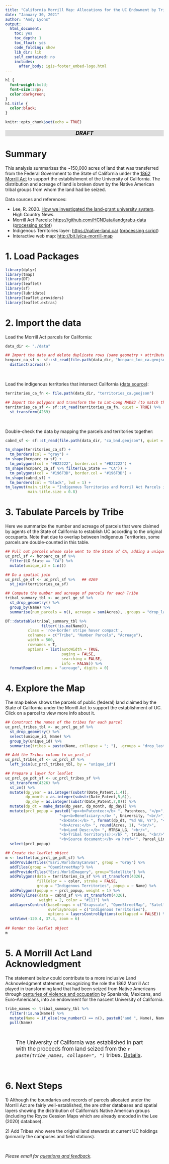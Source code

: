 ```yaml
---
title: "California Morrill Map: Allocations for the UC Endowment by Tribal Group"
date: "January 30, 2021"
author: "Andy Lyons"
output: 
  html_document:
    toc: yes
    toc_depth: 1
    toc_float: yes
    code_folding: show
    lib_dir: lib
    self_contained: no
    includes:
      after_body: igis-footer_embed-logo.html
---
```


```css
h1 {
  font-weight:bold;
  font-size:28px;
  color:darkgreen;
}
h1.title {
  color:black;
}
```

```r
knitr::opts_chunk$set(echo = TRUE)
```

<p style="text-align:center; font-weight:bold; font-style:italic; color:black; font-size:120%; background-color:#DDD;">DRAFT</p>

# Summary

This analysis summarizes the ~150,000 acres of land that was transferred from the Federal Government to the State of California under the [1862 Morrill Act](https://en.wikipedia.org/wiki/Morrill_Land-Grant_Acts){target="_blank" rel="noopener"} to support the establishment of the University of California. The distribution and acreage of land is broken down by the Native American tribal groups from whom the land had be seized. 

Data sources and references:

* Lee, R. 2020. [How we investigated the land-grant university system](https://www.hcn.org/articles/indigenous-affairs-education-how-we-investigated-the-land-grant-university-system){target="_blank" rel="noopener"}. High Country News.  
* Morrill Act Parcels: [https://github.com/HCNData/landgrabu-data](https://github.com/HCNData/landgrabu-data){target="_blank" rel="noopener"} ([processing script](https://github.com/ucanr-igis/morrill-map/blob/master/hcn-parcels-prep.R){target="_blank" rel="noopener"})  
* Indigenous Territories layer: [https://native-land.ca/](https://native-land.ca/){target="_blank" rel="noopener"} ([processing script](native-land-prep.R){target="_blank" rel="noopener"})
* Interactive web map: [http://bit.ly/ca-morrill-map](http://bit.ly/ca-morrill-map){target="_blank" rel="noopener"}  

# 1. Load Packages

```r
library(dplyr)
library(tmap)
library(DT)
library(leaflet)
library(sf)
library(lubridate)
library(leaflet.providers)
library(leaflet.extras)
```

# 2. Import the data

Load the Morrill Act parcels for California:

```r
data_dir <- "./data"

## Import the data and delete duplicate rows (same geometry + attributes)
hcnparc_ca_sf <- sf::st_read(file.path(data_dir, "hcnparc_loc_ca.geojson"), quiet = TRUE) %>% 
  distinct(across())
```

\

Load the indigenous territories that intersect California ([data source](https://native-land.ca/){target="_blank" rel="noopener"}):

```r
territories_ca_fn <- file.path(data_dir, "territories_ca.geojson")

## Import the polygons and transform the to Lat-Long NAD83 (to match the parcels)
territories_ca_sf <- sf::st_read(territories_ca_fn, quiet = TRUE) %>% 
  st_transform(4269)
```

\

Double-check the data by mapping the parcels and territories together:

```r
cabnd_sf <- sf::st_read(file.path(data_dir, "ca_bnd.geojson"), quiet = TRUE)

tm_shape(territories_ca_sf) +
  tm_borders(col = "gray") +
tm_shape(hcnparc_ca_sf) +
  tm_polygons(col = "#B22222", border.col = "#B22222") +
tm_shape(hcnparc_ca_sf %>% filter(LG_State == "CA")) +
  tm_polygons(col = "#196F3D", border.col = "#196F3D") +
tm_shape(cabnd_sf) +
  tm_borders(col = "black", lwd = 1) +
tm_layout(main.title = "Indigenous Territories and Morril Act Parcels in CA",
          main.title.size = 0.8)
```

# 3. Tabulate Parcels by Tribe

Here we summarize the number and acreage of parcels that were claimed by agents of the State of California to establish UC according to the original occupants. Note that due to overlap between Indigenous Territories, some parcels are double-counted in this table.

```r
## Pull out parcels whose sale went to the State of CA, adding a unique id for the join
uc_prcl_sf <- hcnparc_ca_sf %>% 
  filter(LG_State == "CA") %>% 
  mutate(unique_id = 1:n())

## Do a spatial join
uc_prcl_ge_sf <- uc_prcl_sf %>%   ## 4269
  st_join(territories_ca_sf)

## Compute the number and acreage of parcels for each Tribe
tribal_summary_tbl <- uc_prcl_ge_sf %>% 
  st_drop_geometry() %>% 
  group_by(Name) %>% 
  summarise(num_parcels = n(), acreage = sum(Acres), .groups = "drop_last")

DT::datatable(tribal_summary_tbl %>% 
                filter(!is.na(Name)), 
          class = 'row-border stripe hover compact', 
          colnames = c("Tribe", "Number Parcels", "Acreage"),
          width = 500,
          rownames = T, 
          options = list(autoWidth = TRUE,
                         paging = FALSE,
                         searching = FALSE,
                         info = FALSE)) %>% 
  formatRound(columns = "acreage", digits = 0) 
```

# 4. Explore the Map

The map below shows the parcels of public (federal) land claimed by the State of California under the Morrill Act to support the establishment of UC. Click on a parcel to view more info about it. 

```r
## Construct the names of the tribes for each parcel
uc_prcl_tribes_tbl <- uc_prcl_ge_sf %>% 
  st_drop_geometry() %>% 
  select(unique_id, Name) %>% 
  group_by(unique_id) %>% 
  summarise(tribes = paste(Name, collapse = "; "), .groups = "drop_last")

## Add the Tribes column to uc_prcl_sf
uc_prcl_tribes_sf <- uc_prcl_sf %>% 
  left_join(uc_prcl_tribes_tbl, by = "unique_id")

## Prepare a layer for leaflet
uc_prcl_ge_pdt_sf <- uc_prcl_tribes_sf %>% 
  st_transform(4326) %>% 
  st_zm() %>% 
  mutate(dp_year = as.integer(substr(Date_Patent,1,4)),
         dp_month = as.integer(substr(Date_Patent,5,6)),
         dp_day = as.integer(substr(Date_Patent,7,8))) %>% 
  mutate(dp_dt = make_date(dp_year, dp_month, dp_day)) %>% 
  mutate(prcl_popup = paste0("<p><b>Patentee:</b> ", Patentees, "</p>",
                        "<p><b>Beneficiary:</b> ", University, "<br/>",
                        "<b>Date:</b> ", format(dp_dt, "%d %B, %Y"), "<br/>",
                        "<b>Acres:</b> ", round(Acres, 1), "<br/>",
                        "<b>Land Desc:</b> ", MTRSA_LG, "<br/>",
                        "<b>Tribal territory(s):</b> ", tribes, "<br/>",
                        "<b>Source document:</b> <a href='", Parcel_Link, "'>GLO</a></p>")) %>% 
  select(prcl_popup)

## Create the leaflet object
m <- leaflet(uc_prcl_ge_pdt_sf) %>%
  addProviderTiles("Esri.WorldGrayCanvas", group = "Gray") %>%
  addTiles(group = "OpenStreetMap") %>%
  addProviderTiles("Esri.WorldImagery", group="Satellite") %>%
  addPolygons(data = territories_ca_sf %>% st_transform(4326),
              fillColor = ~ color, stroke = FALSE,
              group = "Indigenous Territories", popup = ~ Name) %>%
  addPolygons(popup = ~ prcl_popup, weight = 1) %>%
  addPolylines(data = cabnd_sf %>% st_transform(4326),
               weight = 2, color = "#111") %>% 
  addLayersControl(baseGroups = c("Grayscale", "OpenStreetMap", "Satellite"),
                   overlayGroups = c("Indigenous Territories"),
                   options = layersControlOptions(collapsed = FALSE)) %>% 
  setView(-120.4, 37.4, zoom = 6)
  
## Render the leaflet object
m
```

# 5. A Morrill Act Land Acknowledgment

The statement below could contribute to a more inclusive Land Acknowledgment statement, recognizing the role the 1862 Morrill Act played in transforming land that had been seized from Native Americans through [centuries of violence and occupation](https://yalebooks.yale.edu/book/9780300181364/american-genocide){target="_blank" rel="noopener"} by Spaniards, Mexicans, and Euro-Americans, into an endowment for the nascent University of California. 

```r
tribe_names <- tribal_summary_tbl %>% 
  filter(!is.na(Name)) %>% 
  mutate(Name = if_else(row_number() == n(), paste0("and ", Name), Name)) %>% 
  pull(Name)
```

\

<p style="font-size:120%; margin:0 2em;">The University of California was established in part with the proceeds from land seized from the <em>`r paste(tribe_names, collapse=", ")`</em> tribes. [Details](https://ucanr-igis.github.io/morrill-map/ca_indig-territories.html).</p>

\

# 6. Next Steps

1\) Although the boundaries and records of parcels allocated under the Morrill Act are fairly well-established, the are other databases and spatial layers showing the distribution of California's Native American groups (including the Royce Cession Maps which are already encoded in the Lee (2020) database). 

2\) Add Tribes who were the original land stewards at current UC holdings (primarily the campuses and field stations).

\

*Please email for [questions and feedback](mailto:andlyons@ucanr.edu?subject=Morrill Map).*

\

